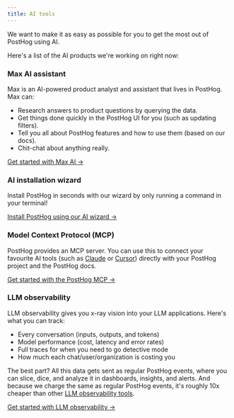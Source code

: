 ```yaml
---
title: AI tools
---
```


We want to make it as easy as possible for you to get the most out of PostHog using AI.

Here's a list of the AI products we're working on right now:

### Max AI assistant

Max is an AI-powered product analyst and assistant that lives in PostHog. Max can:

- Research answers to product questions by querying the data.
- Get things done quickly in the PostHog UI for you (such as updating filters).
- Tell you all about PostHog features and how to use them (based on our docs).
- Chit-chat about anything really.

[Get started with Max AI →](/docs/max-ai)

### AI installation wizard

Install PostHog in seconds with our wizard by only running a command in your terminal!

[Install PostHog using our AI wizard →](/docs/getting-started/install?tab=wizard)

### Model Context Protocol (MCP)

PostHog provides an MCP server. You can use this to connect your favourite AI tools (such as [Claude](https://claude.ai/) or [Cursor](https://cursor.com/)) directly with your PostHog project and the PostHog docs.

[Get started with the PostHog MCP →](/docs/ai-tools/model-context-protocol)

### LLM observability
LLM observability gives you x-ray vision into your LLM applications. Here's what you can track:

- Every conversation (inputs, outputs, and tokens)
- Model performance (cost, latency and error rates)
- Full traces for when you need to go detective mode
- How much each chat/user/organization is costing you

The best part? All this data gets sent as regular PostHog events, where you can slice, dice, and analyze it in
dashboards, insights, and alerts.
And because we charge the same as regular PostHog events, it's roughly 10x cheaper than other [LLM observability tools](/blog/best-open-source-llm-observability-tools).

[Get started with LLM observability →](/docs/ai-engineering/observability)





